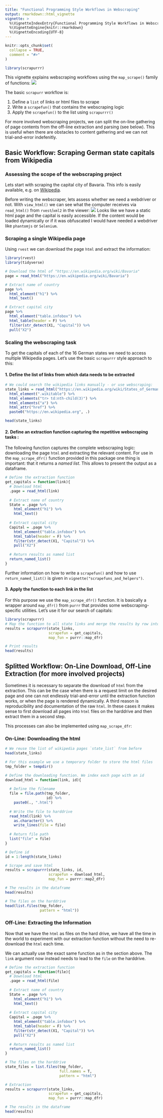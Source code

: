 ```yaml
---
title: "Functional Programming Style Workflows in Webscraping"
output: rmarkdown::html_vignette
vignette: >
  %\VignetteIndexEntry{Functional Programming Style Workflows in Webscraping}
  %\VignetteEngine{knitr::rmarkdown}
  %\VignetteEncoding{UTF-8}
---
```


```r
knitr::opts_chunk$set(
  collapse = TRUE,
  comment = "#>"
)
```

```r
library(scrapurrr)
```

This vignette explains webscraping workflows using the `map_scrape()` family of functions:
![](automation_small.svg)

The basic `scrapurr` workflow is:

1. Define a `list` of links or html files to scrape
2. Write a `scrapefun()` that contains the webscraping logic
3. Apply the `scrapefun()` to the list using `scrapurrr()`

For more involved webscraping projects, we can split the on-line gathering of page contents from the off-line extraction and parsing (see below). This is useful when there are obstacles to content gathering and we can not trial-and-error indefenitly.

## Basic Workflow: Scraping German state capitals from Wikipedia

### Assessing the scope of the webscraping project
Lets start with scraping the capital city of Bavaria. This info is easily available, e.g. on [Wikipedia](https://en.wikipedia.org/wiki/Bavaria). 

Before writing the webscraper, lets assess whether we need a webdriver or not. With `view_html()` we can see what the computer receives via `read_html()` from `rvest`/`xml2` in the viewer:
![](viewer_screenshot.svg)
Looks like we have a static html page and the capital is easily accessible. If the content would be loaded dynamically or if it was obfuscated I would have needed a webdriver like `phantomjs` or `Selenium`.

### Scraping a single Wikipedia page
Using `rvest` we can download the page `html` and extract the information:

```r

library(rvest)
library(tidyverse)

# Download the html of "https://en.wikipedia.org/wiki/Bavaria"
page = read_html("https://en.wikipedia.org/wiki/Bavaria")

# Extract name of country
page %>% 
  html_element("h1") %>% 
  html_text()

# Extract capital city
page %>% 
  html_element("table.infobox") %>% 
  html_table(header = F) %>% 
  filter(str_detect(X1, "Capital")) %>% 
  pull("X2")

```

### Scaling the webscraping task

To get the capitals of each of the 16 German states we need to access multiple Wikipedia pages. Let's use the basic `scrapurrr` style approach to this:

#### 1. Define the list of links from which data needs to be extracted

```r
# We could search the wikipedia links manually - or use webscraping:
state_links = read_html("https://en.wikipedia.org/wiki/States_of_Germany") %>% 
  html_element(".wikitable") %>% 
  html_elements("tr> td:nth-child(3)") %>% 
  html_elements("a") %>% 
  html_attr("href") %>% 
  paste0("https://en.wikipedia.org", .)

head(state_links)

```

#### 2. Define an **extraction function** capturing the repetitive webscraping tasks :

The following function captures the complete webscraping logic: downloading the page `html` and extracting the relevant content. For use in the `map_scrape_dfr()` function provided in this package one thing is important: that it returns a *named list*. This allows to present the output as a dataframe. 

```r
# Define the extraction function
get_capitals = function(link){
  # Download html
  .page = read_html(link)
  
  # Extract name of country
  State = .page %>% 
    html_element("h1") %>% 
    html_text()
  
  # Extract capital city
  Capital = .page %>% 
    html_element("table.infobox") %>% 
    html_table(header = F) %>% 
    filter(str_detect(X1, "Capital")) %>% 
    pull("X2")
  
  # Return results as named list
  return_named_list()
}

```
Further information on how to write a `scrapefun()` and how to use `return_named_list()` is given in `vignette("scrapefuns_and_helpers")`.

#### 3. Apply the function to each link in the list
For this purpose we use the `map_scrape_dfr()` function. It is basically a wrapper around `map_dfr()` from `purrr` that provides some webscraping-specific utilities. Let's use it for our search of capitals:
```r
library(scrapurrr)
# Map the function to all state links and merge the results by row into a dataframe
results = scrapurrr(state_links,
                    scrapefun = get_capitals,
                    map_fun = purrr::map_dfr)

# Print results
head(results)
```

## Splitted Workflow: On-Line Download, Off-Line Extraction (for more involved projects)
Sometimes it is necessary to separate the download of `html` from the extraction. This can be the case when there is a request limit on the desired page and one can not endlessly trial-and-error until the extraction function works, or when the page is rendered dynamically. A third reason is reproducibility and documentation of the raw `html`. In these cases it makes sense to first download all pages into `html` files on the harddrive and then extract them in a second step.

This processes can also be implemented using `map_scrape_dfr`:

### On-Line: Downloading the html

```r

# We reuse the list of wikipedia pages `state_list` from before
head(state_links)

# For this example we use a temporary folder to store the html files
tmp_folder = tempdir()

# Define the downloading function. We index each page with an id
download_html = function(link, id){
  
  # Define the filename
  file = file.path(tmp_folder,
                   id) %>% 
    paste0(., ".html")
  
  # Write the file to harddrive
  read_html(link) %>% 
    as.character() %>% 
    write_lines(file = file)
  
  # Return file path
  list("file" = file)
}

# Define id
id = 1:length(state_links)

# Scrape and save html
results = scrapurrr(state_links, id,
                    scrapefun = download_html,
                    map_fun = purrr::map2_dfr)

# The results in the dataframe
head(results)

# The files on the harddrive
head(list.files(tmp_folder,
                pattern = "html"))

```

### Off-Line: Extracting the Information
Now that we have the `html` as files on the hard drive, we have all the time in the world to experiment with our extraction function without the need to re-download the `html` each time.

We can actually use the exact same function as in the section above. The `link` argument now instead needs to lead to the `file` on the harddrive.

```r
# Define the extraction function
get_capitals = function(file){
  # Download html
  .page = read_html(file)
  
  # Extract name of country
  State = .page %>% 
    html_element("h1") %>% 
    html_text()
  
  # Extract capital city
  Capital = .page %>% 
    html_element("table.infobox") %>% 
    html_table(header = F) %>% 
    filter(str_detect(X1, "Capital")) %>% 
    pull("X2")
  
  # Return results as named list
  return_named_list()
}

# The files on the harddrive
state_files = list.files(tmp_folder,
                         full.names = T,
                         pattern = "html")

# Extraction
results = scrapurrr(state_links,
                    scrapefun = get_capitals,
                    map_fun = purrr::map_dfr)

# The results in the dataframe
head(results)

```

